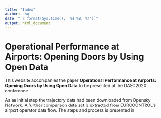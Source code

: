 ```yaml
---
title: "Index"
author: "RQ"
date: "`r format(Sys.time(), '%d %B, %Y')`"
output: html_document
---
```


# Operational Performance at Airports: Opening Doors by Using Open Data

This website accompanies the paper **Operational Performance at Airports: Opening Doors by Using Open Data** to be presented at the DASC2020 conference.

As an initial step the trajectory data had been downloaded from Opensky Network.
A further comparison data set is extracted from EUROCONTROL's airport operator data flow.
The steps and process is presented in 